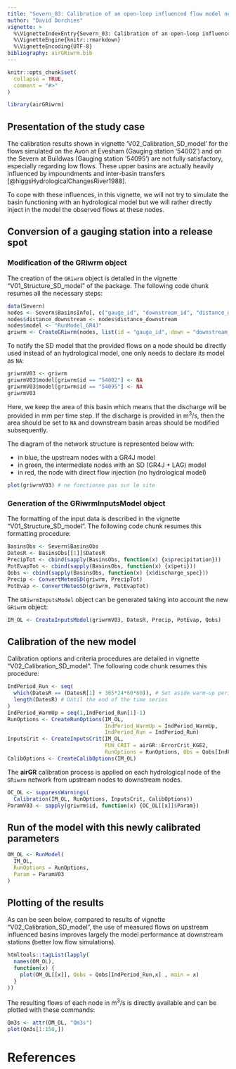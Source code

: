 ```yaml
---
title: "Severn_03: Calibration of an open-loop influenced flow model network"
author: "David Dorchies"
vignette: >
  %\VignetteIndexEntry{Severn_03: Calibration of an open-loop influenced flow model network}
  %\VignetteEngine{knitr::rmarkdown}
  %\VignetteEncoding{UTF-8}
bibliography: airGRiwrm.bib
---
```


```r
knitr::opts_chunk$set(
  collapse = TRUE,
  comment = "#>"
)
```

```r
library(airGRiwrm)
```

## Presentation of the study case

The calibration results shown in vignette 'V02_Calibration_SD_model' for the flows simulated on the Avon at Evesham (Gauging station '54002') and on the Severn at Buildwas (Gauging station '54095') are not fully satisfactory, especially regarding low flows. These upper basins are actually heavily influenced by impoundments and inter-basin transfers [@higgsHydrologicalChangesRiver1988].

To cope with these influences, in this vignette, we will not try to simulate the basin functioning with an hydrological model but we will rather directly inject in the model the observed flows at these nodes.

## Conversion of a gauging station into a release spot

### Modification of the GRiwrm object

The creation of the `GRiwrm` object is detailed in the vignette "V01_Structure_SD_model" of the package. The following code chunk resumes all the necessary steps:

```r
data(Severn)
nodes <- Severn$BasinsInfo[, c("gauge_id", "downstream_id", "distance_downstream", "area")]
nodes$distance_downstream <- nodes$distance_downstream
nodes$model <- "RunModel_GR4J"
griwrm <- CreateGRiwrm(nodes, list(id = "gauge_id", down = "downstream_id", length = "distance_downstream"))
```

To notify the SD model that the provided flows on a node should be directly used instead of an hydrological model, one only needs to declare its model as `NA`:

```r
griwrmV03 <- griwrm
griwrmV03$model[griwrm$id == "54002"] <- NA
griwrmV03$model[griwrm$id == "54095"] <- NA
griwrmV03
```

Here, we keep the area of this basin which means that the discharge will be provided in mm per time step. If the discharge is provided in m<sup>3</sup>/s, then the area should be set to `NA` and downstream basin areas should be modified subsequently.

The diagram of the network structure is represented below with:

  * in blue, the upstream nodes with a GR4J model
  * in green, the intermediate nodes with an SD (GR4J + LAG) model
  * in red, the node with direct flow injection (no hydrological model)

```r
plot(griwrmV03) # ne fonctionne pas sur le site
```

### Generation of the GRiwrmInputsModel object

The formatting of the input data is described in the vignette "V01_Structure_SD_model". The following code chunk resumes this formatting procedure:

```r
BasinsObs <- Severn$BasinsObs
DatesR <- BasinsObs[[1]]$DatesR
PrecipTot <- cbind(sapply(BasinsObs, function(x) {x$precipitation}))
PotEvapTot <- cbind(sapply(BasinsObs, function(x) {x$peti}))
Qobs <- cbind(sapply(BasinsObs, function(x) {x$discharge_spec}))
Precip <- ConvertMeteoSD(griwrm, PrecipTot)
PotEvap <- ConvertMeteoSD(griwrm, PotEvapTot)
```

The `GRiwrmInputsModel` object can be generated taking into account the new `GRiwrm` object:

```r
IM_OL <- CreateInputsModel(griwrmV03, DatesR, Precip, PotEvap, Qobs)
```

## Calibration of the new model

Calibration options and criteria procedures are detailed in vignette "V02_Calibration_SD_model". The following code chunk resumes this procedure:

```r
IndPeriod_Run <- seq(
  which(DatesR == (DatesR[1] + 365*24*60*60)), # Set aside warm-up period
  length(DatesR) # Until the end of the time series
)
IndPeriod_WarmUp = seq(1,IndPeriod_Run[1]-1)
RunOptions <- CreateRunOptions(IM_OL,
                               IndPeriod_WarmUp = IndPeriod_WarmUp,
                               IndPeriod_Run = IndPeriod_Run)
InputsCrit <- CreateInputsCrit(IM_OL,
                               FUN_CRIT = airGR::ErrorCrit_KGE2,
                               RunOptions = RunOptions, Obs = Qobs[IndPeriod_Run,])
CalibOptions <- CreateCalibOptions(IM_OL)
```

The **airGR** calibration process is applied on each hydrological node of the `GRiwrm` network from upstream nodes to downstream nodes.

```r
OC_OL <- suppressWarnings(
  Calibration(IM_OL, RunOptions, InputsCrit, CalibOptions))
ParamV03 <- sapply(griwrm$id, function(x) {OC_OL[[x]]$Param})
```

## Run of the model with this newly calibrated parameters

```r
OM_OL <- RunModel(
  IM_OL,
  RunOptions = RunOptions,
  Param = ParamV03
)
```

## Plotting of the results

As can be seen below, compared to results of vignette "V02_Calibration_SD_model", the use of measured flows on upstream influenced basins improves largely the model performance at downstream stations (better low flow simulations).

```r
htmltools::tagList(lapply(
  names(OM_OL),
  function(x) {
    plot(OM_OL[[x]], Qobs = Qobs[IndPeriod_Run,x] , main = x)
  }
))
```

The resulting flows of each node in m<sup>3</sup>/s is directly available and can be plotted with these commands:

```r
Qm3s <- attr(OM_OL, "Qm3s")
plot(Qm3s[1:150,])
```


# References
